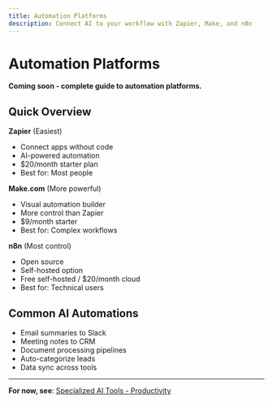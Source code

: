 ```yaml
---
title: Automation Platforms
description: Connect AI to your workflow with Zapier, Make, and n8n
---
```


# Automation Platforms

**Coming soon - complete guide to automation platforms.**

## Quick Overview

**Zapier** (Easiest)
- Connect apps without code
- AI-powered automation
- $20/month starter plan
- Best for: Most people

**Make.com** (More powerful)
- Visual automation builder
- More control than Zapier
- $9/month starter
- Best for: Complex workflows

**n8n** (Most control)
- Open source
- Self-hosted option
- Free self-hosted / $20/month cloud
- Best for: Technical users

## Common AI Automations

- Email summaries to Slack
- Meeting notes to CRM
- Document processing pipelines
- Auto-categorize leads
- Data sync across tools

---

**For now, see**: [Specialized AI Tools - Productivity](./specialized-ai-tools#productivity-automation)
